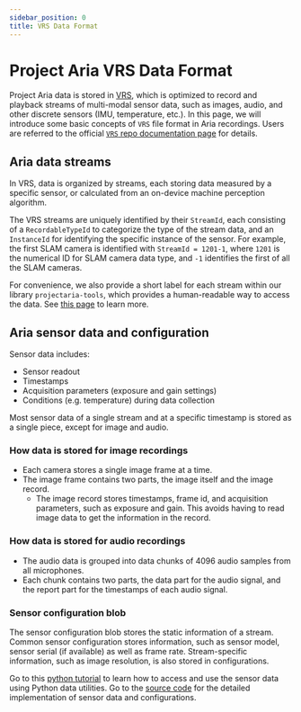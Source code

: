 ```yaml
---
sidebar_position: 0
title: VRS Data Format
---
```

# Project Aria VRS Data Format

Project Aria data is stored in [VRS](https://facebookresearch.github.io/vrs/), which is optimized to record and playback streams of multi-modal sensor data, such as images, audio, and other discrete sensors (IMU, temperature, etc.).
In this page, we will introduce some basic concepts of `VRS` file format in Aria recordings.
Users are referred to the official [`VRS` repo documentation page](https://facebookresearch.github.io/vrs/) for details.

## Aria data streams
In VRS, data is organized by streams, each storing data measured by a specific sensor, or calculated from an on-device machine perception algorithm.

The VRS streams are uniquely identified by their `StreamId`, each consisting of a `RecordableTypeId` to categorize the type of the stream data, and an `InstanceId` for identifying the specific instance of the sensor.
For example, the first SLAM camera is identified with `StreamId = 1201-1`, where `1201` is the numerical ID for SLAM camera data type, and `-1` identifies the first of all the SLAM cameras.

For convenience, we also provide a short label for each stream within our library `projectaria-tools`, which provides a human-readable way to access the data.
See [this page](/docs-technical-specs/vrs/streamid-label-mapper.mdx) to learn more.

## Aria sensor data and configuration
Sensor data includes:
* Sensor readout
* Timestamps
* Acquisition parameters (exposure and gain settings)
* Conditions (e.g. temperature) during data collection

Most sensor data of a single stream and at a specific timestamp is stored as a single piece, except for image and audio.

### How data is stored for image recordings
* Each camera stores a single image frame at a time.
* The image frame contains two parts, the image itself and the image record.
    * The image record stores timestamps, frame id, and acquisition parameters, such as exposure and gain. This avoids having to read image data to get the information in the record.

### How data is stored for audio recordings

* The audio data is grouped into data chunks of 4096 audio samples from all microphones.
* Each chunk contains two parts, the data part for the audio signal, and the report part for the timestamps of each audio signal.

### Sensor configuration blob

The sensor configuration blob stores the static information of a stream. Common sensor configuration stores information, such as sensor model, sensor serial (if available) as well as frame rate.
Stream-specific information, such as image resolution, is also stored in configurations.

Go to this [python tutorial](/research-tools/projectariatools/pythontutorials/queue) to learn how to access and use the sensor data using Python data utilities.
Go to the [source code](https://github.com/facebookresearch/projectaria_tools/blob/main/core/data_provider/players) for the detailed implementation of sensor data and configurations.
